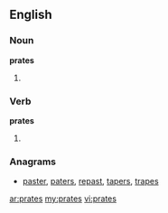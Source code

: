 ==English==

===Noun===
'''prates'''
# {{plural of|[[prate]]}}


===Verb===
'''prates'''

# {{third-person singular of|[[prate]]}}

===Anagrams===
* [[paster#English|paster]], [[paters#English|paters]], [[repast#English|repast]], [[tapers#English|tapers]], [[trapes#English|trapes]]

[[ar:prates]]
[[my:prates]]
[[vi:prates]]